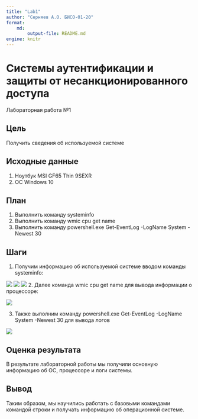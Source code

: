---
title: "Lab1"
author: "Серняев А.О. БИСО-01-20"
format: 
    md:
        output-file: README.md
engine: knitr
---

# Системы аутентификации и защиты от несанкционированного доступа

Лабораторная работа №1

## Цель

Получить сведения об используемой системе

## Исходные данные

1.  Ноутбук MSI GF65 Thin 9SEXR
2.  ОС Windows 10

## План

1.  Выполнить команду systeminfo
2.  Выполнить команду wmic cpu get name
3.  Выполнить команду powershell.exe Get-EventLog -LogName System -Newest 30

## Шаги

1.  Получим информацию об используемой системе вводом команды systeminfo:

![](./1.png) 
![](./2.png) 
![](./3.png) 2. Далее команда wmic cpu get name для вывода информации о процессоре:

![](./4.png)

3.  Также выполним команду powershell.exe Get-EventLog -LogName System -Newest 30 для вывода логов

![](./5.png)

## Оценка результата

В результате лабораторной работы мы получили основную информацию об ОС, процессоре и логи системы.

## Вывод

Таким образом, мы научились работать с базовыми командами командой строки и получать информацию об операционной системе.
